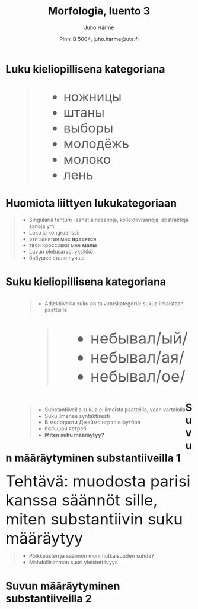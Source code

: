 % Morfologia, luento 3
% Juho Härme
% Pinni B 5004, juho.harme@uta.fi


# Luku kieliopillisena kategoriana

<article class="incremental nobul" style="font-size:250%;">
>- ножницы
>- штаны
>- выборы
>- молодёжь
>- молоко
>- лень
</article>

# Huomiota liittyen lukukategoriaan

>- Singularia tantum -sanat ainesanoja, kollektiivisanoja, abstrakteja sanoja ym.
>- Luku ja kongruenssi: 
    - эти занятия мне **нравятся**
    - твои кроссовки мне **малы**
>- Luvun oletusarvo: yksikkö
    - бабушке стало лучше

# Suku kieliopillisena kategoriana

<article  style="float:left;margin-left:3em;">
>- Adjektiiveilla suku on taivutuskategoria: sukua ilmaistaan päätteillä

<article class="incremental nobul" style="font-size:300%;">
>- небывал/ый/
>- небывал/ая/
>- небывал/ое/
</article>
</article>
<article  style="float:left;margin-left:3em;">
>- Substantiiveilla sukua ei ilmaista päätteillä, vaan vartalolla
    - Suku ilmenee syntaktisesti
        - В молодости Джеймс играл в футбол
        - большой ястреб
    - **Miten suku määräytyy?**
</article>

# Suvun määräytyminen substantiiveilla 1

<article class="incremental nobul" style="font-size:300%;">
Tehtävä: muodosta parisi kanssa säännöt sille, miten substantiivin suku määräytyy
</article>

>- Poikkeusten ja säännön monimutkaisuuden suhde?
>- Mahdollisimman suuri yleistettävyys

# Suvun määräytyminen substantiiveilla 2



<!--  pandoc -f markdown -s luento1.Rmd -t slideous -o luento1.html --self-contained --include-in-header=fontheader.html --smart -->

